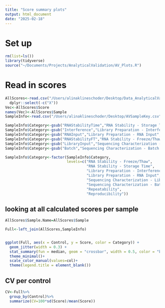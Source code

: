 ```yaml
---
title: "Score summary plots"
output: html_document
date: "2025-02-18"
---
```


# Set up
```r
rm(list=ls())
library(tidyverse)
source("~/Documents/Projects/AnalyticalValidation/AV_Plots.R")
```

# Read in scores
```r
AllScores<-read.csv("/Users/alinaklineschoder/Desktop/Data_AnalyticalValidation_Organized/FinalScores.csv")%>%
  dplyr::select(-c("X"))
Vec<-AllScores$Score
names(Vec)<-AllScores$Sample
SampleInfo<-read.csv("/Users/alinaklineschoder/Desktop/AVSampleKey.csv")

SampleInfo$Category<-gsub("RNAStabilityTime","RNA Stability - Storage Time",SampleInfo$Category)
SampleInfo$Category<-gsub("Interference","Library Preparation - Interference",SampleInfo$Category)
SampleInfo$Category<-gsub("RNAInput","Library Preparation - RNA Input",SampleInfo$Category)
SampleInfo$Category<-gsub("RNAStabilityFT","RNA Stability - Freeze/Thaw",SampleInfo$Category)
SampleInfo$Category<-gsub("LibraryInput","Sequencing Characterization - Library Input",SampleInfo$Category)
SampleInfo$Category<-gsub("Batch","Sequencing Characterization - Batch Size",SampleInfo$Category)

SampleInfo$Category<-factor(SampleInfo$Category,
                            levels=c("RNA Stability - Freeze/Thaw",
                                     "RNA Stability - Storage Time",
                                     "Library Preparation - Interference",
                                     "Library Preparation - RNA Input",
                                     "Sequencing Characterization - Library Input",
                                     "Sequencing Characterization - Batch Size",
                                     "Repeatability",
                                     "Reproducibility"))
```

## looking at all calculated scores per sample
```r
AllScores$Sample.Name=AllScores$Sample

Full<-left_join(AllScores,SampleInfo)


ggplot(Full, aes(x = Control, y = Score, color = Category)) +
  geom_jitter(width = 0.3) +
  stat_summary(fun = median, geom = "crossbar", width = 0.5, color = "black")+
  theme_minimal()+
  scale_color_manual(values=col)+
  theme(legend.title = element_blank())

```

## CV per control
```r
CV<-Full%>%
  group_by(Control)%>%
  summarize(CV=100*sd(Score)/mean(Score))
```


